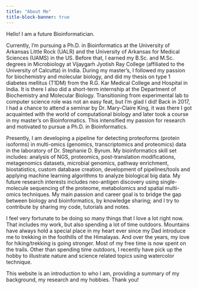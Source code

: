 ```yaml
---
title: "About Me"
title-block-banner: true
---
```


Hello! I am a future Bioinformatician.

Currently, I'm pursuing a Ph.D. in Bioinformatics at the University of Arkansas Little Rock (UALR) and the University of Arkansas for Medical Sciences (UAMS) in the US. Before that, I earned my B.Sc. and M.Sc. degrees in Microbiology at Vijaygarh Jyotish Ray College (affiliated to the University of Calcutta) in India. During my master's, I followed my passion for biochemistry and molecular biology, and did my thesis on type 1 diabetes mellitus (T1DM) from the R.G. Kar Medical College and Hospital in India. It is there I also did a short-term internship at the Department of Biochemistry and Molecular Biology. Transitioning from experimental lab to computer science role was not an easy feat, but I'm glad I did! Back in 2017, I had a chance to attend a seminar by Dr. Mary-Claire King, it was there I got acquainted with the world of computational biology and later took a course in my master's on Bioinformatics. This intensified my passion for research and motivated to pursue a Ph.D. in Bioinformatics.

Presently, I am developing a pipeline for detecting proteoforms (protein isoforms) in multi-omics (genomics, transcriptomics and proteomics) data in the laboratory of Dr. Stephanie D. Byrum. My bioinformatics skill set includes: analysis of NGS, proteomics, post-translation modifications, metagenomics datasets, microbial genomics, pathway enrichment, biostatistics, custom database creation, development of pipelines/tools and applying machine learning algorithms to analyze biological big data. My future research interests includes neo-antigen discovery using single-molecule sequencing of the proteome, metabolomics and spatial multi-omics techniques. My main passion and career goal is to bridge the gap between biology and bioinformatics, by knowledge sharing; and I try to contribute by sharing my code, tutorials and notes.

I feel very fortunate to be doing so many things that I love a lot right now. That includes my work, but also spending a lot of time outdoors. Mountains have always hold a special place in my heart ever since my Dad introduce me to trekking in the foothills of the Himalayas. And over the years, my love for hiking/trekking is going stronger. Most of my free time is now spent on the trails. Other than spending time outdoors, I recently have pick up the hobby to illustrate nature and science related topics using watercolor technique.

This website is an introduction to who I am, providing a summary of my background, my research and my hobbies. Thank you!

```         
```
